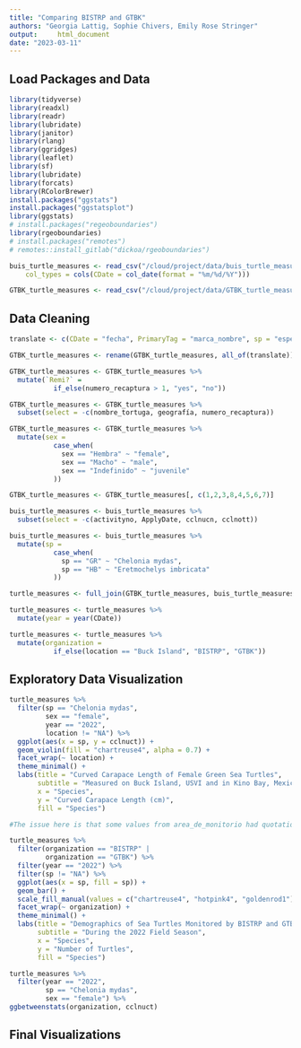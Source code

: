```yaml
---
title: "Comparing BISTRP and GTBK"
authors: "Georgia Lattig, Sophie Chivers, Emily Rose Stringer"
output:     html_document
date: "2023-03-11"
---
```


## Load Packages and Data

```r
library(tidyverse)
library(readxl)
library(readr)
library(lubridate)
library(janitor)
library(rlang)
library(ggridges)
library(leaflet)
library(sf)
library(lubridate)
library(forcats)
library(RColorBrewer)
install.packages("ggstats")
install.packages("ggstatsplot")
library(ggstats)
# install.packages("regeoboundaries")
library(rgeoboundaries)
# install.packages("remotes")
# remotes::install_gitlab("dickoa/rgeoboundaries")
```


```r
buis_turtle_measures <- read_csv("/cloud/project/data/buis_turtle_measures.csv", 
    col_types = cols(CDate = col_date(format = "%m/%d/%Y")))

GTBK_turtle_measures <- read_csv("/cloud/project/data/GTBK_turtle_measures.csv")
```

## Data Cleaning

```r
translate <- c(CDate = "fecha", PrimaryTag = "marca_nombre", sp = "especie_nombre_latino", location = "lugar", sex = "sexo_correcto", ccw = "a_c_c", cclnuct = "l_c_c")

GTBK_turtle_measures <- rename(GTBK_turtle_measures, all_of(translate))

GTBK_turtle_measures <- GTBK_turtle_measures %>% 
  mutate(`Remi?` =
           if_else(numero_recaptura > 1, "yes", "no"))

GTBK_turtle_measures <- GTBK_turtle_measures %>% 
  subset(select = -c(nombre_tortuga, geografía, numero_recaptura))

GTBK_turtle_measures <- GTBK_turtle_measures %>% 
  mutate(sex =
           case_when(
             sex == "Hembra" ~ "female",
             sex == "Macho" ~ "male",
             sex == "Indefinido" ~ "juvenile"
           ))

GTBK_turtle_measures <- GTBK_turtle_measures[, c(1,2,3,8,4,5,6,7)]
```

```r
buis_turtle_measures <- buis_turtle_measures %>% 
  subset(select = -c(activityno, ApplyDate, cclnucn, cclnott))

buis_turtle_measures <- buis_turtle_measures %>% 
  mutate(sp =
           case_when(
             sp == "GR" ~ "Chelonia mydas",
             sp == "HB" ~ "Eretmochelys imbricata"
           ))
```

```r
turtle_measures <- full_join(GTBK_turtle_measures, buis_turtle_measures)

turtle_measures <- turtle_measures %>% 
  mutate(year = year(CDate))

turtle_measures <- turtle_measures %>% 
  mutate(organization = 
           if_else(location == "Buck Island", "BISTRP", "GTBK"))
```

## Exploratory Data Visualization

```r
turtle_measures %>% 
  filter(sp == "Chelonia mydas",
         sex == "female",
         year == "2022",
         location != "NA") %>% 
  ggplot(aes(x = sp, y = cclnuct)) +
  geom_violin(fill = "chartreuse4", alpha = 0.7) +
  facet_wrap(~ location) +
  theme_minimal() +
  labs(title = "Curved Carapace Length of Female Green Sea Turtles",
       subtitle = "Measured on Buck Island, USVI and in Kino Bay, Mexico",
       x = "Species", 
       y = "Curved Carapace Length (cm)",
       fill = "Species")

#The issue here is that some values from area_de_monitorio had quotation marks in them and until I figure out how R will read them, a bunch of other 
```
```r
turtle_measures %>% 
  filter(organization == "BISTRP" |
         organization == "GTBK") %>% 
  filter(year == "2022") %>% 
  filter(sp != "NA") %>% 
  ggplot(aes(x = sp, fill = sp)) +
  geom_bar() + 
  scale_fill_manual(values = c("chartreuse4", "hotpink4", "goldenrod1")) +
  facet_wrap(~ organization) +
  theme_minimal() + 
  labs(title = "Demographics of Sea Turtles Monitored by BISTRP and GTBK",
       subtitle = "During the 2022 Field Season",
       x = "Species",
       y = "Number of Turtles",
       fill = "Species")

```


```r
turtle_measures %>% 
  filter(year == "2022",
         sp == "Chelonia mydas",
         sex == "female") %>% 
ggbetweenstats(organization, cclnuct)
```


## Final Visualizations

```r

```




